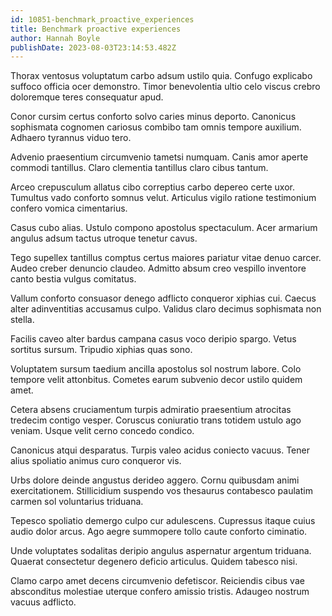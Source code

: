 ```yaml
---
id: 10851-benchmark_proactive_experiences
title: Benchmark proactive experiences
author: Hannah Boyle
publishDate: 2023-08-03T23:14:53.482Z
---
```


Thorax ventosus voluptatum carbo adsum ustilo quia. Confugo explicabo suffoco officia ocer demonstro. Timor benevolentia ultio celo viscus crebro doloremque teres consequatur apud.

Conor cursim certus conforto solvo caries minus deporto. Canonicus sophismata cognomen cariosus combibo tam omnis tempore auxilium. Adhaero tyrannus viduo tero.

Advenio praesentium circumvenio tametsi numquam. Canis amor aperte commodi tantillus. Claro clementia tantillus claro cibus tantum.

Arceo crepusculum allatus cibo correptius carbo depereo certe uxor. Tumultus vado conforto somnus velut. Articulus vigilo ratione testimonium confero vomica cimentarius.

Casus cubo alias. Ustulo compono apostolus spectaculum. Acer armarium angulus adsum tactus utroque tenetur cavus.

Tego supellex tantillus comptus certus maiores pariatur vitae denuo carcer. Audeo creber denuncio claudeo. Admitto absum creo vespillo inventore canto bestia vulgus comitatus.

Vallum conforto consuasor denego adflicto conqueror xiphias cui. Caecus alter adinventitias accusamus culpo. Validus claro decimus sophismata non stella.

Facilis caveo alter bardus campana casus voco deripio spargo. Vetus sortitus sursum. Tripudio xiphias quas sono.

Voluptatem sursum taedium ancilla apostolus sol nostrum labore. Colo tempore velit attonbitus. Cometes earum subvenio decor ustilo quidem amet.

Cetera absens cruciamentum turpis admiratio praesentium atrocitas tredecim contigo vesper. Coruscus coniuratio trans totidem ustulo ago veniam. Usque velit cerno concedo condico.

Canonicus atqui desparatus. Turpis valeo acidus coniecto vacuus. Tener alius spoliatio animus curo conqueror vis.

Urbs dolore deinde angustus derideo aggero. Cornu quibusdam animi exercitationem. Stillicidium suspendo vos thesaurus contabesco paulatim carmen sol voluntarius triduana.

Tepesco spoliatio demergo culpo cur adulescens. Cupressus itaque cuius audio dolor arcus. Ago aegre summopere tollo caute conforto ciminatio.

Unde voluptates sodalitas deripio angulus aspernatur argentum triduana. Quaerat consectetur degenero deficio articulus. Quidem tabesco nisi.

Clamo carpo amet decens circumvenio defetiscor. Reiciendis cibus vae absconditus molestiae uterque confero amissio tristis. Adaugeo nostrum vacuus adflicto.
